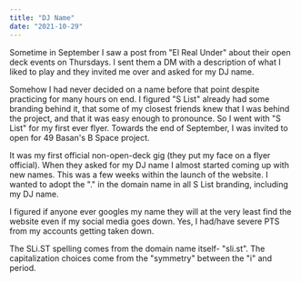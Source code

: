 ```yaml
---
title: "DJ Name"
date: "2021-10-29"
---
```


Sometime in September I saw a post from "El Real Under" about their open deck
events on Thursdays. I sent them a DM with a description of what I
liked to play and they invited me over and asked for my DJ name.

Somehow I had never decided on a name before that point despite
practicing for many hours on end. I figured "S List" already had
some branding behind it, that some of my closest friends knew
that I was behind the project, and that it was easy enough to
pronounce. So I went with "S List" for my first ever flyer. Towards
the end of September, I was invited to open for 49 Basan's B Space project.

It was my first official non-open-deck gig (they put my face on a
flyer official). When they asked for my DJ name I almost started coming up with new names. This was a few weeks within the launch of the website. I wanted to adopt the "." in the domain name in all S List branding, including my DJ name.

I figured if anyone ever googles my name they will at the very least find the website even if my social media goes down.
Yes, I had/have severe PTS from my accounts getting taken down.

The SLi.ST spelling comes from the domain name itself- "sli.st". The capitalization choices come from the "symmetry" between the "i" and period.
